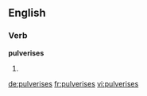 ==English==

===Verb===
'''pulverises'''

# {{third-person singular of|[[pulverise]]}}

[[de:pulverises]]
[[fr:pulverises]]
[[vi:pulverises]]